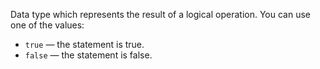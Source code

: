 Data type which represents the result of a logical operation. You can use one of the values:

- `true` — the statement is true.
- `false` — the statement is false.
